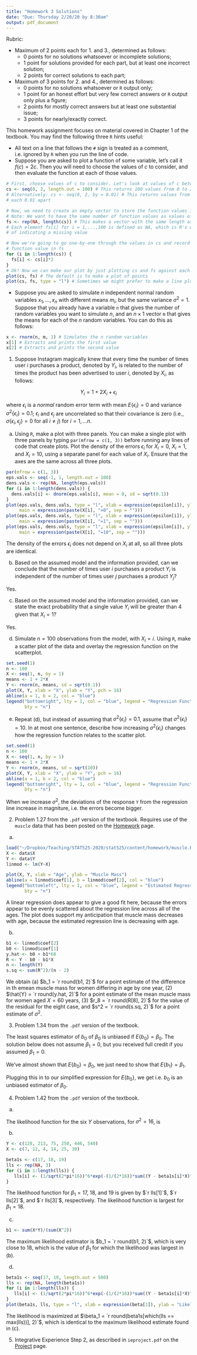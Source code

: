 ```yaml
---
title: "Homework 3 Solutions"
date: "Due: Thursday 2/20/20 by 8:30am"
output: pdf_document
---
```


\color{blue}

Rubric: 

* Maximum of 2 points each for 1. and 3., determined as follows:
   - 0 points for no solutions whatsoever or incomplete solutions;
   - 1 point for solutions provided for each part, but at least one incorrect solution;
   - 2 points for correct solutions to each part;
* Maximum of 3 points for 2. and 4., determined as follows:
   - 0 points for no solutions whatsoever or `R` output only;
   - 1 point for an honest effort but very few correct answers or `R` output only plus a figure;
   - 2 points for mostly correct answers but at least one substantial issue;
   - 3 points for nearly/exactly correct.
    
\color{black}


This homework assignment focuses on material covered in Chapter 1 of the textbook. You may find the following three `R` hints useful:

* All text on a line that follows the `#` sign is treated as a comment, i.e. ignored by `R` when you run the line of code. 
* Suppose you are asked to plot a function of some variable, let's call it $f\left(c\right) = 2c$. Then you will need to choose the values of $c$ to consider, and then evaluate the function at each of those values. 
```r
# First, choose values of c to consider. Let's look at values of c between 0 and 2
cs <- seq(0, 2, length.out = 100) # This returns 100 values from 0 to 2
# Alternatively: cs <- seq(0, 2, by = 0.01) # This returns values from 0 to 2, 
# each 0.01 apart

# Now, we need to create an empty vector to store the function values in 
# Note: We want to have the same number of function values as values of c
fs <- rep(NA, length(cs)) # This makes a vector with the same length as cs, 
# Each element fs[i] for i = 1,...,100 is defined as NA, which is R's way 
# of indicating a missing value

# Now we're going to go one-by-one through the values in cs and record the 
# function value in fs
for (i in 1:length(cs)) {
  fs[i] <- cs[i]*2
}
# Ok! Now we can make our plot by just plotting cs and fs against each other
plot(cs, fs) # The default is to make a plot of points
plot(cs, fs, type = "l") # Sometimes we might prefer to make a line plot by connecting the points
```

* Suppose you are asked to simulate $n$ independent normal random variables $x_1, \dots, x_n$ with different means $m_i$, but the same variance $\sigma^2 = 1$. Suppose that you already have a variable `n` that gives the number of random variables you want to simulate $n$, and an $n\times 1$ vector `m` that gives the means for each of the $n$ random variables. You can do this as follows:
```r
x <- rnorm(n, m, 1) # Simulates the n random variables
x[1] # Extracts and prints the first value
x[2] # Extracts and prints the second value
```

1. Suppose Instagram magically knew that every time the number of times user $i$ purchases a product, denoted by $Y_i$, is related to the number of times the product has been advertised to user $i$, denoted by $X_i$, as follows:

$$ Y_i = 1 + 2 X_i + \epsilon_i $$

where $\epsilon_i$ is a *normal* random error term with mean $E\left\{\epsilon_i\right\} = 0$ and variance $\sigma^2\left\{\epsilon_i\right\} = 0.1$; $\epsilon_i$ and $\epsilon_j$ are uncorrelated so that their covariance is zero (i.e., $\sigma\left\{\epsilon_i, \epsilon_j\right\} = 0$ for all $i\neq j$) for $i = 1, \dots n$.


(a) Using `R`, make a plot with three panels. You can make a single plot with three panels by typing `par(mfrow = c(1, 3))` before running any lines of code that create plots. Plot the density of the errors $\epsilon_i$ for $X_i = 0$, $X_i = 1$, and $X_i = 10$, using a separate panel for each value of $X_i$. Ensure that the axes are the same across all three plots.


\color{blue}
```r
par(mfrow = c(1, 3))
eps.vals <- seq(-1, 1, length.out = 100)
dens.vals <- rep(NA, length(eps.vals))
for (i in 1:length(dens.vals)) {
  dens.vals[i] <- dnorm(eps.vals[i], mean = 0, sd = sqrt(0.1))
}
plot(eps.vals, dens.vals, type = "l", xlab = expression(epsilon[i]), ylab = "Density",
     main = expression(paste(X[i], "=0", sep = "")))
plot(eps.vals, dens.vals, type = "l", xlab = expression(epsilon[i]), ylab = "Density",
     main = expression(paste(X[i], "=1", sep = "")))
plot(eps.vals, dens.vals, type = "l", xlab = expression(epsilon[i]), ylab = "Density",
     main = expression(paste(X[i], "=10", sep = "")))
```

The density of the errors $\epsilon_i$ does not depend on $X_i$ at all, so all three plots are identical.

\color{black}

(b) Based on the assumed model and the information provided, can we conclude that the number of times user $i$ purchases a product $Y_i$ is independent of the number of times user $j$ purchases a product $Y_j$?

\color{blue}
Yes.
\color{black}

(c) Based on the assumed model and the information provided, can we state the exact probability that a single value $Y_i$ will be greater than $4$ given that $X_i = 1$?

\color{blue}
Yes.
\color{black}


(d) Simulate $n = 100$ observations from the model, with $X_i = i$. Using `R`, make a scatter plot of the data and overlay the regression function on the scatterplot.

\color{blue}

```r
set.seed(1)
n <- 100
X <- seq(1, n, by = 1) 
means <- 1 + 2*X
Y <- rnorm(n, means, sd = sqrt(0.1))
plot(X, Y, xlab = "X", ylab = "Y", pch = 16)
abline(a = 1, b = 2, col = "blue")
legend("bottomright", lty = 1, col = "blue", legend = "Regression Function",
       bty = "n")
```

\color{black}


(e) Repeat (d), but instead of assuming that $\sigma^2\left\{\epsilon_i\right\}= 0.1$, assume that $\sigma^2\left\{\epsilon_i\right\}= 10$. In at most one sentence, describe how increasing $\sigma^2\left\{\epsilon_i\right\}$ changes how the regression function relates to the scatter plot.

\color{blue}
```r
set.seed(1)
n <- 100
X <- seq(1, n, by = 1) 
means <- 1 + 2*X
Y <- rnorm(n, means, sd = sqrt(10))
plot(X, Y, xlab = "X", ylab = "Y", pch = 16)
abline(a = 1, b = 2, col = "blue")
legend("bottomright", lty = 1, col = "blue", legend = "Regression Function",
       bty = "n")
```

When we increase $\sigma^2$, the deviations of the response `Y` from the regression line increase in magniture, i.e. the errors become bigger.

\color{black}

2. Problem 1.27 from the `.pdf` version of the textbook. Requires use of the `muscle` data that has been posted on the [Homework](https://maryclare.github.io/stat525/homework.html) page.

\color{blue}

(a) 

```r
load("~/Dropbox/Teaching/STAT525-2020/stat525/content/homework/muscle.RData")
X <- data$X
Y <- data$Y
linmod <- lm(Y~X)

plot(X, Y, xlab = "Age", ylab = "Muscle Mass")
abline(a = linmod$coef[1], b = linmod$coef[2], col = "blue")
legend("bottomleft", lty = 1, col = "blue", legend = "Estimated Regression Function",
       bty = "n")
```

A linear regression does appear to give a good fit here, because the errors appear to be evenly scattered about the regression line across all of the ages. The plot does support my anticipation that muscle mass decreases with age, because the estimated regression line is decreasing with age.

\color{black}

(b)

\color{blue}

```r
b1 <- linmod$coef[2]
b0 <- linmod$coef[1]
y.hat <- b0 + b1*60
R <- Y - b0 - b1*X
n <- length(Y)
s.sq <- sum(R^2)/(n - 2)
```

We obtain (a) $b_1 = `r round(b1, 2)`$ for a point estimate of the difference in th emean muscle mass for women differing in age by one year, (2) $\hat{Y} = `r round(y.hat, 2)`$ for a point estimate of the mean muscle mass for women aged $X = 60$ years, (3) $r_8 = `r round(R[8], 2)`$ for the value of the residual for the eight case, and $s^2 = `r round(s.sq, 2)`$ for a point estimate of $\sigma^2$.

\color{black}

3. Problem 1.34 from the `.pdf` version of the textbook.

\color{blue}

The least squares estimator of $b_0$ of $\beta_0$ is unbiased if $E\left\{b_0\right\} = \beta_0$. The solution below does not assume $\beta_1 = 0$, but you received full credit if you assumed $\beta_1 = 0$.

\begin{align*}
E\left\{b_0\right\} &= E\left\{\bar{Y} - b_1\bar{X}\right\} \\
&= \frac{1}{n}\sum_{i = 1}^nE\left\{ Y_i \right\} - E\left\{b_1\right\}\bar{X} \\
&= \frac{1}{n}\sum_{i = 1}^nE\left\{ \beta_ 0 + X_i\beta_1 + \epsilon_i \right\} - E\left\{b_1\right\}\bar{X} \\
&= \beta_0 + \left(\beta_1 - E\left\{b_1\right\}\right)\bar{X} \\
\end{align*}
We've almost shown that $E\left\{b_0\right\} = \beta_0$, we just need to show that $E\left\{b_1\right\} = \beta_1$. 

\begin{align*}
E\left\{b_1\right\} &= E\left\{\frac{\sum_{i = 1}^n \left(X_i - \bar{X}\right)\left(Y_i - \bar{Y}\right)}{\sum_{i = 1}^n \left(X_i - \bar{X}\right)^2}\right\} \\
&=  \sum_{i = 1}^n\left(\frac{\left(X_i - \bar{X}\right)}{\sum_{i = 1}^n \left(X_i - \bar{X}\right)^2}\right) E\left\{\left(Y_i - \bar{Y}\right)\right\} \\
&=  \sum_{i = 1}^n\left(\frac{\left(X_i - \bar{X}\right)}{\sum_{i = 1}^n \left(X_i - \bar{X}\right)^2}\right) \left(\beta_0 + \beta_1 X_i - \beta_0 - \beta_1 \bar{X}\right) \\
&=  \sum_{i = 1}^n\left(\frac{\left(X_i - \bar{X}\right)}{\sum_{i = 1}^n \left(X_i - \bar{X}\right)^2}\right) \beta_1\left( X_i - \bar{X}\right) \\
&=  \beta_1
\end{align*}

Plugging this in to our simplified expression for $E\left\{b_0\right\}$, we get 
\begin{align*}
E\left\{b_0\right\} &= \beta_0 + \left(\beta_1 - \beta_1\right)\bar{X} \\ 
&= \beta_0,
\end{align*}
i.e. $b_0$ is an unbiased estimator of $\beta_0$.

\color{black}

4. Problem 1.42 from the `.pdf` version of the textbook.

(a)


\color{blue}
The likelihood function for the six $Y$ observations, for $\sigma^2 = 16$, is
\begin{align*}
\prod_{i = 1}^6 \frac{1}{\sqrt{2 \pi 16}}\text{exp}\left\{-\frac{1}{2\times 16}\left(Y_i - \beta_1 X_i\right)^2 \right\} = \frac{1}{\sqrt{2 \pi 16}^6}\text{exp}\left\{-\frac{1}{2\times 16}\sum_{i = 1}^6\left(Y_i - \beta_1 X_i\right)^2 \right\}
\end{align*}
\color{black}

(b)

\color{blue}
```r
Y <- c(128, 213, 75, 250, 446, 540)
X <- c(7, 12, 4, 14, 25, 30)

beta1s <- c(17, 18, 19)
lls <- rep(NA, 3)
for (i in 1:length(lls)) {
   lls[i] <- (1/sqrt(2*pi*16))^6*exp(-(1/(2*16))*sum((Y - beta1s[i]*X)^2))
}
```

The likelihood function for $\beta_1 = 17$, $18$, and $19$ is given by $`r lls[1]`$, $`r lls[2]`$, and $`r lls[3]`$, respectively. The likelihood function is largest for $\beta_1 = 18$.

\color{black}

(c)


\color{blue}

```r
b1 <- sum(X*Y)/(sum(X^2))
```

The maximum likelihood estimator is $b_1 = `r round(b1, 2)`$, which is very close to $18$, which is the value of $\beta_1$ for which the likelihood was largest in (b).

\color{black}

(d)


\color{blue}


```r
beta1s <- seq(17, 19, length.out = 500)
lls <- rep(NA, length(beta1s))
for (i in 1:length(lls)) {
   lls[i] <- (1/sqrt(2*pi*16))^6*exp(-(1/(2*16))*sum((Y - beta1s[i]*X)^2))
}
plot(beta1s, lls, type = "l", xlab = expression(beta[1]), ylab = "Likelihood Function")
```

The likelihood is maximized at $\beta_1 = `r round(beta1s[which(lls == max(lls))], 2)`$, which is identical to the maximum likelihood estimate found in (c). 

\color{black}


5. Integrative Experience Step 2, as described in `ieproject.pdf` on the [Project](https://maryclare.github.io/stat525/project.html) page.
